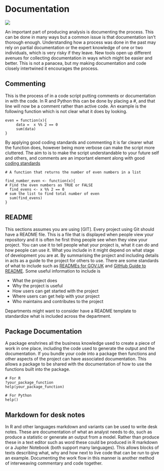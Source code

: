 # Documentation

![](static/commenting.jpg)


An important part of producing analysis is documenting the process. This can be done in many ways but a common issue is that documentation isn't thorough enough.  Understanding how a process was done in the past may rely on partial documentation or the expert knowledge of one or two individuals, which is very risky if they leave. New tools open up different avenues for collecting documentation in ways which might be easier and better. This is not a panacea, but my making documentation and code closely intertwined it encourages the process.

## Commenting
This is the process of in a code script putting comments or documentation in with the code. In R and Python this can be done by placing a #, and that line will now be a comment rather than active code. An example is the following function which is not clear what it does by looking.

```
even = function(x){
     data =  x %% 2 == 0
     sum(data)
}

```
By applying good coding standards and commenting it is far clearer what the function does, however being more verbose can make the script more cluttered. The aim to is to make the script understandable to your future self and others, and comments are an important element along with good [coding standards](Coding_Guidelines)

```
# A function that returns the number of even numbers in a list

find_number_even <- function(x){
# Find the even numbers as TRUE or FALSE
  find_evens <- x %% 2 == 0
# sum the list to find total number of even
  sum(find_evens)
}

```
## README

This sections assumes you are using [GIT]. Every project using Git should have a README file. This is a file that is displayed when people view your repository and it is often he first thing people see when they view your project. You can use it to tell people what your project is, what it can do and how people can use it. What you include in it might depend on what stage of development you are at. By summarising the project and including details in acts as a guide to the project for others to use. There are some standards of what to include such as [READMEs for GOV.UK](https://docs.publishing.service.gov.uk/manual/readmes.html) and
[GitHub Guide to README](https://help.github.com/en/articles/about-readmes).
Some useful information to include is

* What the project does
* Why the project is useful
* How users can get started with the project
* Where users can get help with your project
* Who maintains and contributes to the project

Departments might want to consider have a README template to standardize what is included across the department.

## Package Documentation

A package enshrines all the business knowledge used to create a piece of work in one place, including the code used to generate the output and the documentation. If you bundle your code into a package then functions and other aspects of the project can have associated documentation. This allows a package to be shared with the documentation of how to use the functions built into the package.

```
# For R
?your_package_function
help(your_package_function)

# For Python
help()

```

##  Markdown for desk notes

In R and other languages markdown and variants can be used to write desk notes. These are documentation of what an analyst needs to do, such as produce a statistic or generate an output from a model. Rather than produce these in a text editor such as word these could be produced in R markdown or a Jupiter Notebook (both support many languages). This allows blocks of texts describing what, why and how next to live code that can be run to give an example. Documenting the work flow in this manner is another method of interweaving commentary and code together.    
